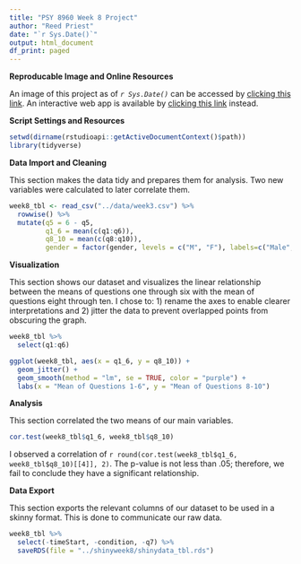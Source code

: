 ```yaml
---
title: "PSY 8960 Week 8 Project"
author: "Reed Priest"
date: "`r Sys.Date()`"
output: html_document
df_print: paged
---
```


**Reproducable Image and Online Resources**

An image of this project as of *`r Sys.Date()`* can be accessed by [clicking this link](X). An interactive web app is available by [clicking this link](https://reedpumn.shinyapps.io/shinyweek8/) instead.

**Script Settings and Resources**

```r
setwd(dirname(rstudioapi::getActiveDocumentContext()$path))
library(tidyverse)
```

**Data Import and Cleaning**

This section makes the data tidy and prepares them for analysis. Two new variables were calculated to later correlate them.

```r
week8_tbl <- read_csv("../data/week3.csv") %>%
  rowwise() %>%
  mutate(q5 = 6 - q5,
         q1_6 = mean(c(q1:q6)),
         q8_10 = mean(c(q8:q10)),
         gender = factor(gender, levels = c("M", "F"), labels=c("Male","Female")))
```

**Visualization**

This section shows our dataset and visualizes the linear relationship between the means of questions one through six with the mean of questions eight through ten. I chose to: 1) rename the axes to enable clearer interpretations and 2) jitter the data to prevent overlapped points from obscuring the graph.

```r
week8_tbl %>%
  select(q1:q6)

ggplot(week8_tbl, aes(x = q1_6, y = q8_10)) +
  geom_jitter() +
  geom_smooth(method = "lm", se = TRUE, color = "purple") +
  labs(x = "Mean of Questions 1-6", y = "Mean of Questions 8-10")
```

**Analysis**

This section correlated the two means of our main variables.

```r
cor.test(week8_tbl$q1_6, week8_tbl$q8_10)
```

I observed a correlation of `r round(cor.test(week8_tbl$q1_6, week8_tbl$q8_10)[[4]], 2)`. The p-value is not less than .05; therefore, we fail to conclude they have a significant relationship.

**Data Export**

This section exports the relevant columns of our dataset to be used in a skinny format. This is done to communicate our raw data.

```r
week8_tbl %>%
  select(-timeStart, -condition, -q7) %>%
  saveRDS(file = "../shinyweek8/shinydata_tbl.rds")
```
